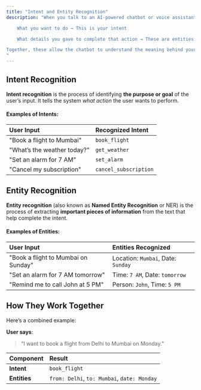 ```yaml
---
title: "Intent and Entity Recognition"
description: "When you talk to an AI-powered chatbot or voice assistant, the system has to figure out:

    What you want to do → This is your intent

    What details you gave to complete that action → These are entities

Together, these allow the chatbot to understand the meaning behind your message.
"
---
```


## Intent Recognition

**Intent recognition** is the process of identifying **the purpose or goal** of the user’s input. It tells the system _what action_ the user wants to perform.

#### Examples of Intents:

| User Input                  | Recognized Intent     |
| :-------------------------- | :-------------------- |
| "Book a flight to Mumbai"   | `book_flight`         |
| "What’s the weather today?" | `get_weather`         |
| "Set an alarm for 7 AM"     | `set_alarm`           |
| "Cancel my subscription"    | `cancel_subscription` |

## Entity Recognition

**Entity recognition** (also known as **Named Entity Recognition** or NER) is the process of extracting **important pieces of information** from the text that help complete the intent.

#### Examples of Entities:

| User Input                          | Entities Recognized                |
| :---------------------------------- | :--------------------------------- |
| "Book a flight to Mumbai on Sunday" | Location: `Mumbai`, Date: `Sunday` |
| "Set an alarm for 7 AM tomorrow"    | Time: `7 AM`, Date: `tomorrow`     |
| "Remind me to call John at 5 PM"    | Person: `John`, Time: `5 PM`       |

## How They Work Together

Here’s a combined example:

**User says**:

> “I want to book a flight from Delhi to Mumbai on Monday.”

| Component    | Result                                      |
| :----------- | :------------------------------------------ |
| **Intent**   | `book_flight`                               |
| **Entities** | `from: Delhi`, `to: Mumbai`, `date: Monday` |